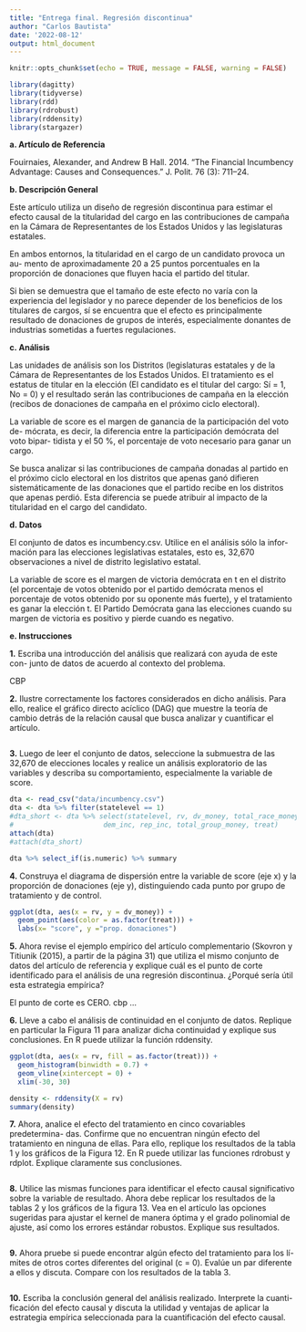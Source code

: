 ```yaml
---
title: "Entrega final. Regresión discontinua"
author: "Carlos Bautista"
date: '2022-08-12'
output: html_document
---
```


```r
knitr::opts_chunk$set(echo = TRUE, message = FALSE, warning = FALSE)
```

```r
library(dagitty)
library(tidyverse)
library(rdd)
library(rdrobust)
library(rddensity)
library(stargazer)
```

**a. Artículo de Referencia**

Fouirnaies, Alexander, and Andrew B Hall. 2014. “The Financial Incumbency
Advantage: Causes and Consequences.” J. Polit. 76 (3): 711–24.

**b. Descripción General**

Este artículo utiliza un diseño de regresión discontinua para estimar el efecto
causal de la titularidad del cargo en las contribuciones de campaña en la Cámara
de Representantes de los Estados Unidos y las legislaturas estatales.

En ambos entornos, la titularidad en el cargo de un candidato provoca un au-
mento de aproximadamente 20 a 25 puntos porcentuales en la proporción de
donaciones que fluyen hacia el partido del titular.

Si bien se demuestra que el tamaño de este efecto no varía con la experiencia del
legislador y no parece depender de los beneficios de los titulares de cargos, sí se
encuentra que el efecto es principalmente resultado de donaciones de grupos de
interés, especialmente donantes de industrias sometidas a fuertes regulaciones.

**c. Análisis**

Las unidades de análisis son los Distritos (legislaturas estatales y de la Cámara
de Representantes de los Estados Unidos. El tratamiento es el estatus de titular
en la elección (El candidato es el titular del cargo: Sí = 1, No = 0) y el resultado
serán las contribuciones de campaña en la elección (recibos de donaciones de
campaña en el próximo ciclo electoral).

La variable de score es el margen de ganancia de la participación del voto de-
mócrata, es decir, la diferencia entre la participación demócrata del voto bipar-
tidista y el 50 %, el porcentaje de voto necesario para ganar un cargo.

Se busca analizar si las contribuciones de campaña donadas al partido en el
próximo ciclo electoral en los distritos que apenas ganó difieren sistemáticamente
de las donaciones que el partido recibe en los distritos que apenas perdió. Esta
diferencia se puede atribuir al impacto de la titularidad en el cargo del candidato.

**d. Datos**

El conjunto de datos es incumbency.csv. Utilice en el análisis sólo la infor-
mación para las elecciones legislativas estatales, esto es, 32,670 observaciones a
nivel de distrito legislativo estatal.

La variable de score es el margen de victoria demócrata en t en el distrito (el
porcentaje de votos obtenido por el partido demócrata menos el porcentaje de
votos obtenido por su oponente más fuerte), y el tratamiento es ganar la elección
t. El Partido Demócrata gana las elecciones cuando su margen de victoria es
positivo y pierde cuando es negativo.

**e. Instrucciones**

**1.** Escriba una introducción del análisis que realizará con ayuda de este con-
junto de datos de acuerdo al contexto del problema.

CBP

**2.** Ilustre correctamente los factores considerados en dicho análisis. Para ello,
realice el gráfico directo acíclico (DAG) que muestre la teoría de cambio
detrás de la relación causal que busca analizar y cuantificar el artículo.

```r

```


**3.** Luego de leer el conjunto de datos, seleccione la submuestra de las 32,670
de elecciones locales y realice un análisis exploratorio de las variables y
describa su comportamiento, especialmente la variable de score.

```r
dta <- read_csv("data/incumbency.csv")
dta <- dta %>% filter(statelevel == 1)
#dta_short <- dta %>% select(statelevel, rv, dv_money, total_race_money, total_votes,
#                      dem_inc, rep_inc, total_group_money, treat)
attach(dta)
#attach(dta_short)

dta %>% select_if(is.numeric) %>% summary
```


**4.** Construya el diagrama de dispersión entre la variable de score (eje x) y la
proporción de donaciones (eje y), distinguiendo cada punto por grupo de
tratamiento y de control.

```r
ggplot(dta, aes(x = rv, y = dv_money)) +
  geom_point(aes(color = as.factor(treat))) +
  labs(x= "score", y ="prop. donaciones")
```


**5.** Ahora revise el ejemplo empírico del artículo complementario (Skovron y
Titiunik (2015), a partir de la página 31) que utiliza el mismo conjunto
de datos del artículo de referencia y explique cuál es el punto de corte
identificado para el análisis de una regresión discontinua. ¿Porqué sería
útil esta estrategia empírica?

El punto de corte es CERO. cbp ...

**6.** Lleve a cabo el análisis de continuidad en el conjunto de datos. Replique
en particular la Figura 11 para analizar dicha continuidad y explique sus
conclusiones. En R puede utilizar la función rddensity.

```r
ggplot(dta, aes(x = rv, fill = as.factor(treat))) +
  geom_histogram(binwidth = 0.7) +
  geom_vline(xintercept = 0) +
  xlim(-30, 30)
```


```r
density <- rddensity(X = rv)
summary(density)
```


**7.** Ahora, analice el efecto del tratamiento en cinco covariables predetermina-
das. Confirme que no encuentran ningún efecto del tratamiento en ninguna
de ellas. Para ello, replique los resultados de la tabla 1 y los gráficos de la
Figura 12. En R puede utilizar las funciones rdrobust y rdplot. Explique
claramente sus conclusiones.

```r

```


**8.** Utilice las mismas funciones para identificar el efecto causal significativo
sobre la variable de resultado. Ahora debe replicar los resultados de la
tablas 2 y los gráficos de la figura 13. Vea en el artículo las opciones
sugeridas para ajustar el kernel de manera óptima y el grado polinomial
de ajuste, así como los errores estándar robustos. Explique sus resultados.

```r

```


**9.** Ahora pruebe si puede encontrar algún efecto del tratamiento para los lí-
mites de otros cortes diferentes del original (c = 0). Evalúe un par diferente
a ellos y discuta. Compare con los resultados de la tabla 3.

```r

```


**10.** Escriba la conclusión general del análisis realizado. Interprete la cuanti-
ficación del efecto causal y discuta la utilidad y ventajas de aplicar la
estrategia empírica seleccionada para la cuantificación del efecto causal.